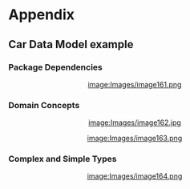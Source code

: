 =Appendix=



==Car Data Model example==



===Package Dependencies===

<center>[[image:Images/image161.png]]</center>

===Domain Concepts===

<center>[[image:Images/image162.jpg]]</center>

<center>[[image:Images/image163.png]]</center>



===Complex and Simple Types===

<center>[[image:Images/image164.png]]</center>
